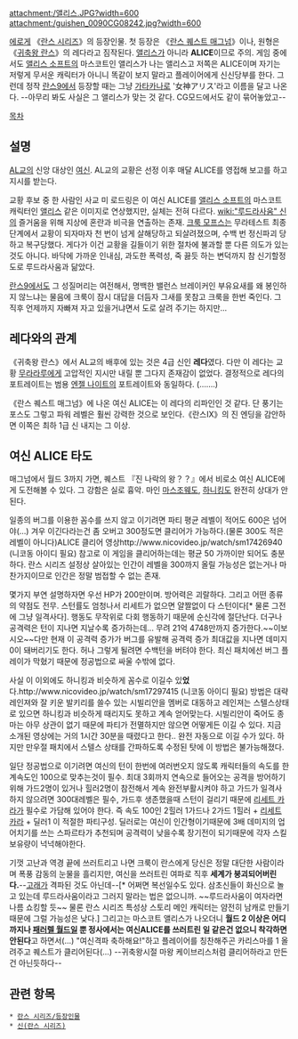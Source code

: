 {{{+1 女神ALICE}}}

attachment:/앨리스.JPG?width=600
attachment:/guishen_0090CG08242.jpg?width=600

[[에로게]] 《[[란스 시리즈]]》의 등장인물. 첫 등장은 《[[란스 퀘스트 매그넘]]》이나, 원형은 《[[귀축왕 란스]]》의 레다라고 짐작된다. [[앨리스]]가 아니라 '''ALICE'''이므로 주의. 게임 중에서도 [[앨리스 소프트]]의 마스코트인 앨리스가 나는 앨리스고 저쪽은 ALICE이며 자기는 저렇게 무서운 캐릭터가 아니니 똑같이 보지 말라고 플레이어에게 신신당부를 한다. 그런데 정작 [[란스9]]에서 등장할 때는 그냥 [[가타카나]]로 '女神アリス'라고 이름을 달고 나온다. --아무리 봐도 사실은 그 앨리스가 맞는 것 같다. CG모드에서도 같이 묶어놓았고--
 
[[목차]]
== 설명 ==
[[AL교]]의 신앙 대상인 [[여신]]. AL교의 교황은 선정 이후 매달 ALICE를 영접해 보고를 하고 지시를 받는다.

교황 후보 중 한 사람인 사교 미 로드링은 이 여신 ALICE를 [[앨리스 소프트]]의 마스코트 캐릭터인 [[앨리스]] 같은 이미지로 연상했지만, 실체는 전혀 다르다. [[wiki:"루드라사움" 신]]의 즐거움을 위해 지상에 혼란과 비극을 연출하는 존재. [[크룩 모프스]]는 무라테스트 최종단계에서 교황이 되자마자 천 번이 넘게 살해당하고 되살려졌으며, 수백 번 정신파괴 당하고 복구당했다. 게다가 이건 교황을 길들이기 위한 절차에 불과할 뿐 다른 의도가 있는 것도 아니다. 바닥에 가까운 인내심, 과도한 폭력성, 죽 끓듯 하는 변덕까지 참 신기할정도로 루드라사움과 닮았다.

[[란스9]]에서도 그 성질머리는 여전해서, 명백한 밸런스 브레이커인 부유요새를 왜 봉인하지 않느냐는 물음에 크룩이 잠시 대답을 더듬자 그새를 못참고 크룩을 한번 죽인다. 그 직후 언제까지 자빠져 자고 있을거냐면서 도로 살려 주기는 하지만...

== 레다와의 관계 ==
《귀축왕 란스》에서 AL교의 배후에 있는 것은 4급 신인 '''레다'''였다. 다만 이 레다는 교황 [[무라라루]]에게 고압적인 지시만 내릴 뿐 그다지 존재감이 없었다. 결정적으로 레다의 포트레이트는 범용 [[엔젤 나이트]]의 포트레이트와 동일하다. (…….)

《란스 퀘스트 매그넘》에 나온 여신 ALICE는 이 레다의 리파인인 것 같다. 단 풍기는 포스도 그렇고 파워 레벨은 훨씬 강력한 것으로 보인다.《란스Ⅸ》의 진 엔딩을 감안하면 이쪽은 최하 1급 신 내지는 그 이상.

== 여신 ALICE 타도 ==
매그넘에서 월드 3까지 가면, 퀘스트 『진 나락의 왕？？』에서 비로소 여신 ALICE에게 도전해볼 수 있다. 그 강함은 실로 흉악. 마인 [[마스조웨]]도, [[하니킹]]도 완전히 상대가 안 된다.

일종의 버그를 이용한 꼼수를 쓰지 않고 이기려면 파티 평균 레벨이 적어도 600은 넘어야(…) 겨우 이긴다라는건 좀 오버고 300정도면 클리어가 가능하다.(물론 300도 적은 레벨이 아니다)ALICE 클리어 영상http://www.nicovideo.jp/watch/sm17426940 (니코동 아이디 필요) 참고로 이 게임을 클리어하는데는 평균 50 가까이만 되어도 충분하다. 란스 시리즈 설정상 살아있는 인간이 레벨을 300까지 올릴 가능성은 없는거나 마찬가지이므로 인간은 정말 범접할 수 없는 존재.

몇가지 부연 설명하자면 우선 HP가 200만이며. 방어력은 괴랄하다. 그리고 어떤 종류의 약점도 전무. 스턴률도 엄청나서 리세트가 없으면 얄짤없이 다 스턴이다[* 물론 그전에 그냥 일격사다]. 행동도 무작위로 다회 행동하기 때문에 순신각에 절단난다. 더구나 공격력은 턴이 지나면 지날수록 증가하는데... 무려 21억 4748만까지 증가한다.~~이보시오~~다만 현재 이 공격력 증가가 버그를 유발해 공격력 증가 최대값을 지나면 데미지 0이 돼버리기도 한다. 허나 그렇게 될려면 수백턴을 버텨야 한다. 최신 패치에선 버그 플레이가 막혔기 때문에 정공법으로 싸울 수밖에 없다. 

사실 이 이외에도 하니킹과 비슷하게 꼼수로 이길수 있'''었'''다.http://www.nicovideo.jp/watch/sm17297415 (니코동 아이디 필요) 방법은 대략 레인져와 잘 키운 발키리를 쓸수 있는 시빌리안을 멤버로 대동하고 레인져는 스텔스상태로 있으면 하니킹과 비슷하게 때리지도 못하고 계속 얻어맞는다. 시빌리안이 죽어도 종마는 아무 상관이 없기 때문에 파티가 전멸하지만 않으면 어떻게든 이길 수 있다. 지금 소개된 영상에는 거의 1시간 30분을 때렸다고 한다.. 완전 자동으로 이길 수가 있다. 하지만 만우절 패치에서 스텔스 상태를 간파하도록 수정된 탓에 이 방법은 불가능해졌다.

일단 정공법으로 이기려면 여신의 턴이 한번에 여러번오지 않도록 캐릭터들의 속도를 한계속도인 100으로 맞추는것이 필수. 
최대 3회까지 연속으로 들어오는 공격을 방어하기 위해 가드2명이 있거나 힐러2명이 참전해서 계속 완전부활시켜야 하고 
가드가 일격사 하지 않으려면 300대레벨은 필수, 가드후 생존했을때 스턴이 걸리기 때문에 [[리세트 카라]]가 필수로 가담해 있어야 한다.
즉 속도 100인 2힐러 1가드나 2가드 1힐러 + [[리세트 카라]] + 딜러1 이 적절한 파티구성.
딜러로는 여신이 인간형이기때문에 3배 데미지의 업어치기를 쓰는 스파르타가 추천되며 공격력이 낮을수록 장기전이 되기때문에
각자 스킬 보유량이 넉넉해야한다.

기껏 고난과 역경 끝에 쓰러트리고 나면 크룩이 란스에게 당신은 정말 대단한 사람이라며 폭풍 감동의 눈물을 흘리지만, 여신을 쓰러트린 여파로 직후 '''세계가 붕괴되어버린다.'''--[[루드라사움|고래]]가 격파된 것도 아닌데--[* 어쩌면 복선일수도 있다. 삼초신들이 화신으로 놀고 있는데 루드라사움이라고 그러지 말라는 법은 없으니까. ~~루드라사움이 여자라면 나름 쇼킹할 듯~~ 물론 란스 시리즈 특성상 스토리 메인 캐릭터는 얌전히 남캐로 만들기 때문에 그럴 가능성은 낮다.] 그리고는 마스코트 앨리스가 나오더니 '''월드 2 이상은 어디까지나 [[패러렐 월드]]일 뿐 정사에서는 여신ALICE를 쓰러트린 일 같은건 없으니 착각하면 안된다'''고 하면서(...) "여신격파 축하해요!"하고 플레이어를 칭찬해주곤 카리스마를 1 올려주고 퀘스트가 클리어된다(...) --귀축왕시절 마왕 케이브리스처럼 클리어하라고 만든건 아닌듯하다-- 

== 관련 항목 ==
 * [[란스 시리즈/등장인물]]
 * [[신(란스 시리즈)]]
